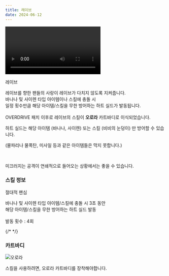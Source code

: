```yaml
---
title: 레이브
date: 2024-06-12
---
```


<Division className="mdRatio">
	<Video fileName="skill/skill-rave.mp4" />
</Division>

<Sprite className="character" backgroundPosition="-1651px -373px">레이브</Sprite>

<Bq>레이브를 향한 팬들의 사랑이 레이브가 다치지 않도록 지켜줍니다. <br/>
바나나 및 사이렌 타입 아이템이나 스킬에 충돌 시 <br/>
일정 횟수만큼 해당 아이템/스킬을 무한 방어하는 하트 실드가 발동됩니다.<br/><br/>OVERDRIVE 패치 이후로 레이브의 스킬이 **오로라** 카트바디로 이식되었습니다.</Bq>

하트 실드는 해당 아이템 (바나나, 사이렌) 또는 스킬 (비비의 눈덩이) 만 방어할 수 있습니다. 

(물파리나 물폭탄, 미사일 등과 같은 아이템들은 막지 못합니다.)

<br/>

미끄러지는 공격이 연쇄적으로 들어오는 상황에서는 좋을 수 있습니다.


### 스킬 정보

<Sprite className="skill" backgroundPosition="-280px -100px">절대적 팬심</Sprite>

<Info diffText="초보자 추천" titleText="절대적 팬심" tagText="패시브"/>

<Bq>바나나 및 사이렌 타입 아이템/스킬에 충돌 시 3초 동안 <br/>
해당 아이템/스킬을 무한 방어하는 하트 실드 발동<br/><br/>발동 횟수 : 4회</Bq>

{/* <TagList title="발동 횟수">
    <Tag name="일반" text1="4회"/>
    <Tag name="고급" text1="5회"/>
    <Tag name="희귀" text1="6회"/>
    <Tag name="영웅" text1="37회"/>
    <Tag name="전설" text1="8회"/>
</TagList> */}

### 카트바디

<Img className="dynamicImage" src="/images/karts/오로라.webp" alt="오로라"/>

스킬을 사용하려면, 오로라 카트바디를 장착해야합니다.